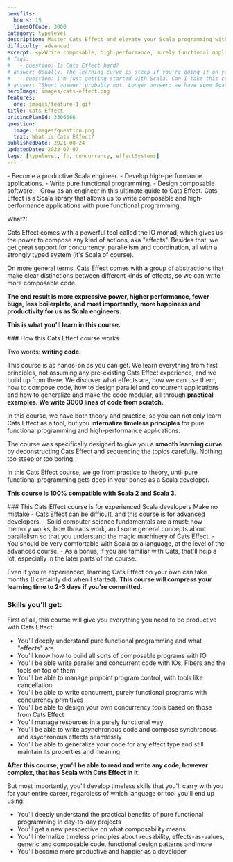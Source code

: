 ```yaml
---
benefits:
  hours: 15
  linesOfCode: 3000
category: typelevel
description: Master Cats Effect and elevate your Scala programming with our course focused on writing composable, high-performance, purely functional applications. Learn to leverage one of the most powerful libraries in the Scala ecosystem to enhance your coding productivity and effectiveness.
difficulty: advanced
excerpt: <p>Write composable, high-performance, purely functional applications and boost your productivity with Cats Effect, one of the most powerful libraries for Scala</p>
# faqs:
#   - question: Is Cats Effect hard?
# answer: Usually. The learning curve is steep if you're doing it on your own. That's why I made this course, to compress your learning time to just a couple of days, with a smooth progression and lots of practice.
#   - question: I'm just getting started with Scala. Can I take this course?
# answer: "Short answer: probably not. Longer answer: we have some Scala starter code at the beginning of the course, but that won't replace the kind of experience we need for this course. I recommend you check out the Scala essentials and advanced courses first before coming back here."
heroImage: images/cats-effect.png
features:
  one: images/feature-1.gif
title: Cats Effect
pricingPlanId: 3306666
question:
  image: images/question.png
  text: What is Cats Effect?
publishedDate: 2021-08-24
updatedDate: 2023-07-07
tags: [typelevel, fp, concurrency, effectSystems]
---
```



<CourseLayout>
<Fragment slot="goal">
- Become a productive Scala engineer.
- Develop high-performance applications.
- Write pure functional programming.
- Design composable software.
- Grow as an engineer in this ultimate guide to Cats Effect.

</Fragment>
<Fragment slot="question">
Cats Effect is a Scala library that allows us to write composable and high-performance applications with pure functional programming.

What?!

Cats Effect comes with a powerful tool called the IO monad, which gives us the power to compose any kind of actions, aka "effects". Besides that, we get great support for concurrency, parallelism and coordination, all with a strongly typed system (it's Scala of course).

On more general terms, Cats Effect comes with a group of abstractions that make clear distinctions between different kinds of effects, so we can write more composable code.

**The end result is more expressive power, higher performance, fewer bugs, less boilerplate, and most importantly, more happiness and productivity for us as Scala engineers.**

**This is what you'll learn in this course.**

</Fragment>
<Fragment slot="feature1">
### How this Cats Effect course works

Two words: **writing code.**

This course is as hands-on as you can get. We learn everything from first principles, not assuming any pre-existing Cats Effect experience, and we build up from there. We discover what effects are, how we can use them, how to compose code, how to design parallel and concurrent applications and how to generalize and make the code modular, all through **practical examples. We write 3000 lines of code from scratch.**

In this course, we have both theory and practice, so you can not only learn Cats Effect as a tool, but you **internalize timeless principles** for pure functional programming and high-performance applications.

The course was specifically designed to give you a **smooth learning curve** by deconstructing Cats Effect and sequencing the topics carefully. Nothing too steep or too boring.

In this Cats Effect course, we go from practice to theory, until pure functional programming gets deep in your bones as a Scala developer.

**This course is 100% compatible with Scala 2 and Scala 3.**

</Fragment>
<Fragment slot="skills">
### This Cats Effect course is for experienced Scala developers
Make no mistake - Cats Effect can be difficult, and this course is for advanced developers.
- Solid computer science fundamentals are a must: how memory works, how threads work, and some general concepts about parallelism so that you understand the magic machinery of Cats Effect.
- You should be very comfortable with Scala as a language, at the level of the advanced course.
- As a bonus, if you are familiar with Cats, that'll help a lot, especially in the later parts of the course.

Even if you're experienced, learning Cats Effect on your own can take months (I certainly did when I started). **This course will compress your learning time to 2-3 days if you're committed.**

### Skills you'll get:

First of all, this course will give you everything you need to be productive with Cats Effect:

- You'll deeply understand pure functional programming and what "effects" are
- You'll know how to build all sorts of composable programs with IO
- You'll be able write parallel and concurrent code with IOs, Fibers and the tools on top of them
- You'll be able to manage pinpoint program control, with tools like cancellation
- You'll be able to write concurrent, purely functional programs with concurrency primitives
- You'll be able to design your own concurrency tools based on those from Cats Effect
- You'll manage resources in a purely functional way
- You'll be able to write asynchronous code and compose synchronous and asychronous effects seamlessly
- You'll be able to generalize your code for any effect type and still maintain its properties and meaning

**After this course, you'll be able to read and write any code, however complex, that has Scala with Cats Effect in it.**

But most importantly, you'll develop timeless skills that you'll carry with you for your entire career, regardless of which language or tool you'll end up using:

- You'll deeply understand the practical benefits of pure functional programming in day-to-day projects
- You'll get a new perspective on what composability means
- You'll internalize timeless principles about reusability, effects-as-values, generic and composable code, functional design patterns and more
- You'll become more productive and happier as a developer

</Fragment>
</CourseLayout>
